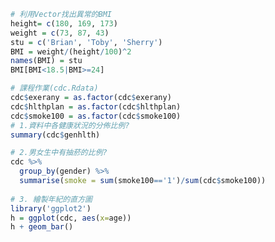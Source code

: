 ```{r}
# 利用Vector找出異常的BMI
height= c(180, 169, 173)
weight = c(73, 87, 43)
stu = c('Brian', 'Toby', 'Sherry')
BMI = weight/(height/100)^2
names(BMI) = stu
BMI[BMI<18.5|BMI>=24]
```

```{r}
# 課程作業(cdc.Rdata)
cdc$exerany = as.factor(cdc$exerany)
cdc$hlthplan = as.factor(cdc$hlthplan)
cdc$smoke100 = as.factor(cdc$smoke100)
# 1.資料中各健康狀況的分佈比例?
summary(cdc$genhlth)

# 2.男女生中有抽菸的比例?
cdc %>%
  group_by(gender) %>%
  summarise(smoke = sum(smoke100=='1')/sum(cdc$smoke100))
  
# 3. 繪製年紀的直方圖
library('ggplot2')
h = ggplot(cdc, aes(x=age))
h + geom_bar()

```

